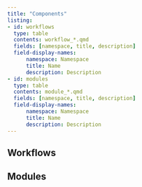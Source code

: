 ```yaml
---
title: "Components"
listing:
- id: workflows
  type: table
  contents: workflow_*.qmd
  fields: [namespace, title, description]
  field-display-names: 
      namespace: Namespace
      title: Name
      description: Description
- id: modules
  type: table
  contents: module_*.qmd
  fields: [namespace, title, description]
  field-display-names: 
      namespace: Namespace
      title: Name
      description: Description
---
```


## Workflows

:::{#workflows}
:::

## Modules

:::{#modules}
:::

